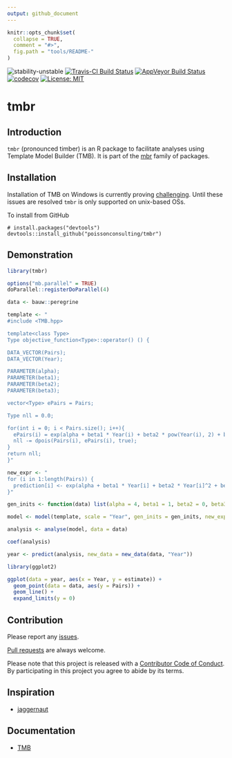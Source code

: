 ```yaml
---
output: github_document
---
```


<!-- README.md is generated from README.Rmd. Please edit that file -->

```r
knitr::opts_chunk$set(
  collapse = TRUE,
  comment = "#>",
  fig.path = "tools/README-"
)
```

![stability-unstable](https://img.shields.io/badge/stability-unstable-yellow.svg)
[![Travis-CI Build Status](https://travis-ci.org/poissonconsulting/tmbr.svg?branch=master)](https://travis-ci.org/poissonconsulting/tmbr)
[![AppVeyor Build Status](https://ci.appveyor.com/api/projects/status/github/poissonconsulting/tmbr?branch=master&svg=true)](https://ci.appveyor.com/project/poissonconsulting/tmbr)
[![codecov](https://codecov.io/gh/poissonconsulting/tmbr/branch/master/graph/badge.svg)](https://codecov.io/gh/poissonconsulting/tmbr)
[![License: MIT](https://img.shields.io/badge/License-MIT-blue.svg)](https://opensource.org/licenses/MIT)

# tmbr

## Introduction

`tmbr` (pronounced timber) is an R package to facilitate analyses using Template Model Builder (TMB).
It is part of the [mbr](https://github.com/poissonconsulting/mbr) family of packages.

## Installation

Installation of TMB on Windows is currently proving [challenging](https://github.com/James-Thorson/2016_Spatio-temporal_models/issues/7).
Until these issues are resolved `tmbr` is only supported on unix-based OSs.

To install from GitHub
```
# install.packages("devtools")
devtools::install_github("poissonconsulting/tmbr")
```

## Demonstration

```r
library(tmbr)
```

```r
options("mb.parallel" = TRUE)
doParallel::registerDoParallel(4)

data <- bauw::peregrine

template <- "
#include <TMB.hpp>

template<class Type>
Type objective_function<Type>::operator() () {

DATA_VECTOR(Pairs);
DATA_VECTOR(Year);

PARAMETER(alpha);
PARAMETER(beta1);
PARAMETER(beta2);
PARAMETER(beta3);

vector<Type> ePairs = Pairs;

Type nll = 0.0;

for(int i = 0; i < Pairs.size(); i++){
  ePairs(i) = exp(alpha + beta1 * Year(i) + beta2 * pow(Year(i), 2) + beta3 * pow(Year(i), 3));
  nll -= dpois(Pairs(i), ePairs(i), true);
}
return nll;
}"

new_expr <- "
for (i in 1:length(Pairs)) {
  prediction[i] <- exp(alpha + beta1 * Year[i] + beta2 * Year[i]^2 + beta3 * Year[i]^3)
}"

gen_inits <- function(data) list(alpha = 4, beta1 = 1, beta2 = 0, beta3 = 0)

model <- model(template, scale = "Year", gen_inits = gen_inits, new_expr = new_expr)

analysis <- analyse(model, data = data)

coef(analysis)

year <- predict(analysis, new_data = new_data(data, "Year"))
```

```r
library(ggplot2)

ggplot(data = year, aes(x = Year, y = estimate)) +
  geom_point(data = data, aes(y = Pairs)) +
  geom_line() +
  expand_limits(y = 0)

```

## Contribution

Please report any [issues](https://github.com/poissonconsulting/tmbr/issues).

[Pull requests](https://github.com/poissonconsulting/tmbr/pulls) are always welcome.

Please note that this project is released with a [Contributor Code of Conduct](CONDUCT.md). By participating in this project you agree to abide by its terms.

## Inspiration

- [jaggernaut](https://github.com/poissonconsulting/jaggernaut)

## Documentation

- [TMB](https://github.com/kaskr/adcomp)
